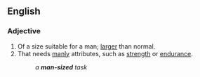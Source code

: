 ==English==

===Adjective===
{{en-adj|-|head=[[man]]-[[sized]]}}

# Of a size suitable for a man; [[larger]] than normal.
# That needs [[manly]] attributes, such as [[strength]] or [[endurance]].
#: ''a '''man-sized''' task''